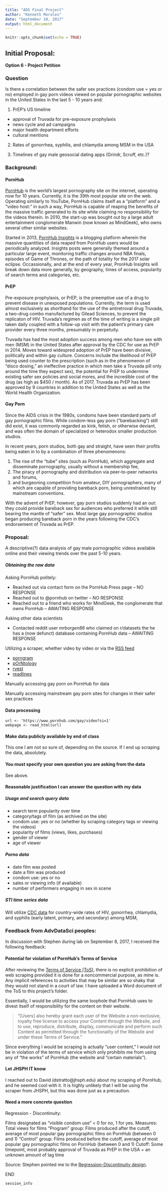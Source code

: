 ```yaml
---
title: "ADS Final Project"
author: "Kenneth Morales"
date: "September 10, 2017"
output: html_document
---
```


```r
knitr::opts_chunk$set(echo = TRUE)
```

## Initial Proposal:

**Option 6 - Project Petition**

### Question

Is there a correlation between the safer sex practices (condom use = yes or no) employed in gay porn videos viewed on popular pornographic websites in the United States in the last 5 - 10 years and:

1. PrEP's US timeline

* approval of Truvada for pre-exposure prophylaxis
* news cycle and ad campaigns
* major health department efforts
* cultural mentions

2. Rates of gonorrhea, syphilis, and chlamydia among MSM in the USA

3. Timelines of gay male geosocial dating apps (Grindr, Scruff, etc.)?

### Background:

#### PornHub

[PornHub](www.pornhub.com) is the world's largest pornography site on the internet, operating now for 10 years. Currently, it is the 39th most popular site on the web. Operating similarly to YouTube, PornHub claims itself as a "platform" and a "video host:" in such a way, PornHub is capable of reaping the benefits of the massive traffic generated to its site while claiming no responsibility for the videos therein. In 2010, the start-up was bought out by a large adult entertainment conglomerate Manwin (now known as MindGeek), who owns several other similar websites.

Started in 2013, [PornHub Insights](https://www.pornhub.com/insights) is a blogging platform wherein the massive quantities of data reaped from PornHub users would be periodically analyzed. Insights posts were generally themed around a particular large event, monitoring traffic changes around NBA finals, episodes of Game of Thrones, or the path of totality for the 2017 solar eclipse. Occassionally, and at the end of every year, PronHub Insights will break down data more generally, by geography, times of access, popularity of search terms and categories, etc.

#### PrEP

Pre-exposure prophylaxis, or PrEP, is the preemptive use of a drug to prevent disease in unexposed populations. Currently, the term is used almost exclusively as shorthand for the use of the antiretroval drug Truvada, a two-drug combo manufactured by Gilead Sciences, to prevent the replicaton of HIV. Truvada's regimen as of the time of writing is a single pill taken daily coupled with a follow-up visit with the patient's primary care provider every three months, presumably in perpetuity.

Truvada has had the most adoption success among men who have sex with men (MSM) in the United States after approval by the CDC for use as PrEP in 2014. Moves toward widespred adoption of PrEP have been divisive, politically and within gay culture. Concerns include the likelihood of PrEP being used counter to the prescription (such as in the phenomenon of "disco dosing," an ineffective practice in which men take a Truvada pill only around the time they expect sex), the potential for PrEP to undermine existing safer sex policies and social mores, and the incredible cost of the drug (as high as $450 / month). As of 2017, Truvada as PrEP has been approved by 9 countries in addition to the United States as well as the World Health Organization.

#### Gay Porn

Since the AIDS crisis in the 1980s, condoms have been standard parts of gay pornographic films. While condom-less gay porn ("barebacking") still did exist, it was commonly regarded as kink, fetish, or otherwise deviant, and was often the domain of specialized or heterodox smaller production studios.

In recent years, porn studios, both gay and straight, have seen their profits being eaten in to by a combination of three phenomenons:

1. The rise of the "tube" sites (such as PornHub), which aggregate and disseminate pornography, usually without a membership fee,
2. The piracy of pornography and distribution via peer-to-peer networks and forums,
3. and burgeoning competition from amateur, DIY pornographers, many of which are capable of providing bareback porn, being unrestrained by mainstream conventions.

With the advent of PrEP, however, gay porn studios suddenly had an out: they could provide bareback sex for audiences who preferred it while still bearing the mantle of "safer" sex. Most large gay pornographic studios began producing bareback porn in the years following the CDC's endorsement of Truvada as PrEP.

### Proposal:

A descriptive(?) data analysis of gay male pornographic videos available online and their viewing trends over the past 5-10 years.

##### Obtaining the raw data

Asking PornHub politely:

* Reached out via contact form on the PornHub Press page -- NO RESPONSE
* Reached out to @pornhub on twitter -- NO RESPONSE
* Reached out to a friend who works for MindGeek, the conglomerate that owns PornHub -- AWAITING RESPONSE

Asking other data scientists

* Contacted reddit user *mrborgen86* who claimed on r/datasets the he has a (now defunct) database containing PornHub data -- AWAITING RESPONSE
	
Utilizing a scraper, whether video by video or via the [RSS feed](https://www.pornhub.com/rss)

* [porngram](https://github.com/sexualitics/porngram)
* [pOrNtology](https://github.com/gedankenstuecke/pOrNtology)
* [rvest](https://github.com/hadley/rvest)
* [readlines](http://www.programmingr.com/content/webscraping-using-readlines-and-rcurl/)
	
Manually accessing gay porn on PornHub for data

Manually accessing mainstream gay porn sites for changes in their safer sex practices
  
#### Data processing

```rvest
url <- 'https://www.pornhub.com/gay/video?si=1'
webpage <- read_html(url)
```
  
#### Make data publicly available by end of class

This one I am not so sure of, depending on the source. If I end up scraping the data, absolutely.

#### You must specify your own question you are asking from the data

See above.

#### Reasonable justification I can answer the question with my data

##### Usage and search query data

* search term popularity over time
* category/tags of film (as archived on the site)
* condom use: yes or no (whether by scraping category tags or viewing the videos)
* popularity of films (views, likes, purchases)
* gender of viewer
* age of viewer

##### Porno data

* date film was posted
* date a film was produced
* condom use: yes or no
* sales or viewing info (if available)
* number of performers engaging in sex in scene

##### STI time series data

Will utilize [CDC data](https://www.cdc.gov/std/stats15/msm.htm) for country-wide rates of HIV, gonorrhea, chlamydia, and syphilis (early latent, primary, and secondary) among MSM,

### Feedback from AdvDataSci peoples:

In discussion with Stephen during lab on September 8, 2017, I received the following feedback:

#### Potential for violation of PornHub's Terms of Service

After reviewing the [Terms of Service (ToS)](https://www.pornhub.com/information#terms), there is no explicit prohibition of web scraping provided it is done for a noncommercial purpose, as mine is. Any implicit references to activities that may be similar are so shaky that they would not stand in a court of law. I have uploaded a Word document of the ToS to this project's folder.

Essentially, I would be utilizing the same loophole that PornHub uses to divest itself of responsibility for the content on their website.

> "[Users] also hereby grant each user of the Website a non-exclusive, royalty free license to access your Content through the Website, and to use, reproduce, distribute, display, communicate and perform such Content as permitted through the functionality of the Website and under these Terms of Service."

Since everything I would be scraping is actually "user content," I would not be in violation of the terms of service which only prohibits me from using any of "the works" of PornHub (the website and "certain materials").

#### Let JHSPH IT know

I reached out to David (dstratto@jhsph.edu) about my scraping of PornHub, and he seemed cool with it. It is highly unlikely that I will be using the scraper from JHSPH, but this was done just as a precaution.

#### Need a more concrete question

Regression - Discontinuity:

Films designated as "visible condom use" = 0 for no, 1 for yes.
Measures: Total views for films
"Program" group: Films produced after the cutoff, average of most popular gay pornographic films on PornHub (between 0 and 1)
"Control" group: Films produced before the cutoff, average of most popular gay pornographic films on PornHub (between 0 and 1)
Cutoff: Some timepoint, most probably approval of Truvada as PrEP in the USA + an unknown amount of lag time

Source: Stephen pointed me to the [Regression-Discontinuity design](https://www.socialresearchmethods.net/kb/quasird.php).



END

```r
session_info
```